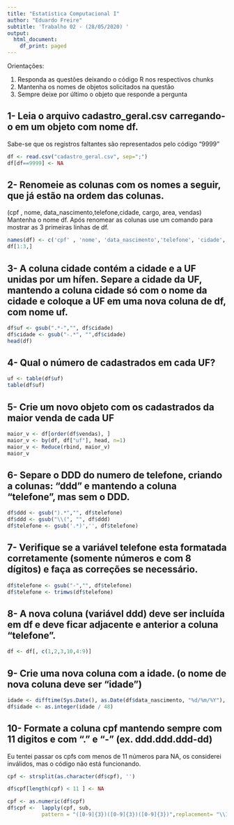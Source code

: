 ```yaml
---
title: "Estatística Computacional I"
author: "Eduardo Freire"
subtitle: 'Trabalho 02 - (28/05/2020) '
output:
  html_document:
    df_print: paged
---
```


Orientações:

1.  Responda as questões deixando o código R nos respectivos chunks
2.  Mantenha os nomes de objetos solicitados na questão
3.  Sempre deixe por último o objeto que responde a pergunta


## 1- Leia o arquivo cadastro_geral.csv carregando-o em um objeto com nome df.
Sabe-se que os registros faltantes são representados pelo código "9999"

```r
df <- read.csv("cadastro_geral.csv", sep=";")
df[df==9999] <- NA
```

## 2- Renomeie as colunas com os nomes a seguir, que já  estão na ordem das colunas.
(cpf , nome, data_nascimento,telefone,cidade, cargo, area, vendas)
Mantenha o nome df.
Após renomear as colunas use um comando para mostrar as 3 primeiras linhas de df.

```r
names(df) <- c('cpf' , 'nome', 'data_nascimento','telefone', 'cidade', 'cargo', 'area', 'vendas')
df[1:3,]
```



## 3- A coluna cidade contém a cidade e a UF unidas por um hífen. Separe a cidade da UF, mantendo a coluna cidade só com o nome da cidade e coloque a UF em uma nova coluna de df, com nome uf.

```r
df$uf <- gsub(".*-","", df$cidade)
df$cidade <- gsub("-.*", "",df$cidade)
head(df)
```


## 4- Qual o número de cadastrados em cada UF?

```r
uf <- table(df$uf)
table(df$uf)
```

## 5- Crie um novo objeto com os cadastrados da maior venda de cada UF

```r
maior_v <- df[order(df$vendas), ]
maior_v <- by(df, df["uf"], head, n=1)
maior_v <- Reduce(rbind, maior_v)
maior_v
```


## 6- Separe o DDD do numero de telefone, criando a colunas: "ddd" e mantendo a coluna "telefone", mas sem o DDD.  

```r
df$ddd <- gsub(").*","", df$telefone)
df$ddd <- gsub("\\(", "", df$ddd)
df$telefone <- gsub('.*)','', df$telefone)
```

## 7- Verifique se a variável telefone esta formatada corretamente (somente números e com 8 dígitos) e faça as correções se necessário.

```r
df$telefone <- gsub("-","", df$telefone)
df$telefone <- trimws(df$telefone)
```

## 8- A nova coluna (variável ddd) deve ser incluída em df e deve ficar adjacente e anterior a coluna "telefone".

```r
df <- df[, c(1,2,3,10,4:9)]
```

## 9- Crie uma nova coluna com a idade. (o nome de nova coluna deve ser "idade")

```r
idade <- difftime(Sys.Date(), as.Date(df$data_nascimento, "%d/%m/%Y"), unit='weeks')
df$idade <- as.integer(idade / 48)
```

## 10- Formate a coluna cpf mantendo sempre com 11 digitos e com "." e "-" (ex. ddd.ddd.ddd-dd)

Eu tentei passar os cpfs com menos de 11 números para NA, os considerei inválidos, mas o código não está funcionando.

```r
cpf <- strsplit(as.character(df$cpf), '')

df$cpf[length(cpf) < 11 ] <- NA

cpf <- as.numeric(df$cpf)
df$cpf <-  lapply(cpf, sub, 
           pattern = "([0-9]{3})([0-9]{3})([0-9]{3})",replacement= "\\1.\\2.\\3-")
```


